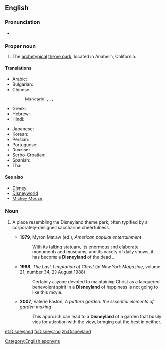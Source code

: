 ==English==
{{wikipedia}}

===Pronunciation===
* {{IPA|/ˈdɪzniːˌlænd/}}

===Proper noun===
{{en-proper noun}}

# The [[archetypical]] [[theme park]], located in Anaheim, California.

====Translations====
{{trans-top|Disneyland, theme park}}
* Arabic: {{t-|ar|ديزني لاند|m|tr=diizni laand}}
* Bulgarian: {{t-|bg|Дисниленд|m|tr=Disnilend}}
* Chinese:
*: Mandarin: {{t-|cmn|迪斯尼樂園|sc=Hani}},  {{t-|cmn|迪斯尼乐园|tr=Dísīní lèyuán|sc=Hani}},  {{t-|cmn|迪士尼樂園|sc=Hani}},  {{t-|cmn|迪士尼乐园|tr=Díshìní lèyuán|sc=Hani}}
* Greek: {{t-|el|Ντίσνεϋλαντ|sc=polytonic}}
* Hebrew: {{t-|he|דיסנילנד}}
* Hindi: {{t-|hi|डिज़्नीलैंड|tr=ḍiznīlaiṇḍ}}
{{trans-mid}}
* Japanese: {{t-|ja|ディズニーランド|tr=Dizunīrando}}
* Korean: {{t-|ko|디즈니랜드|tr=Dijeunirandeu|sc=Hang}}
* Persian: {{t-|fa|دیزنی‌لند}}
* Portuguese: {{t-|pt|Disneylândia}}
* Russian: {{t-|ru|Диснейленд|m|tr=Disnejlénd}}
* Serbo-Croatian: {{t-|sh|Дизниленд|m|sc=Cyrl}}
* Spanish: {{t-|es|Disneylandia}}
* Thai: {{t-|th|ดิสนีย์แลนด์|tr=dít-nee-laen}}
{{trans-bottom}}

====See also====
* [[Disney]]
* [[Disneyworld]]
* [[Mickey Mouse]]

===Noun===
{{en-noun}}

# {{context|informal|often|derogatory}} A place resembling the Disneyland theme park, often typified by a corporately-designed saccharine cheerfulness.
#* '''1979''', Myron Matlaw (ed.), ''American popular entertainment''
#*: With its talking statuary, its enormous and elaborate monuments and museums, and its variety of daily shows, it has become a '''Disneyland''' of the dead...
#* '''1988''', ''The Last Temptation of Christ‎'' (in ''New York Magazine'', volume 21, number 34, 29 August 1988)
#*: Certainly anyone devoted to maintaining Christ as a lacquered benevolent spirit in a '''Disneyland''' of happiness is not going to like this movie.
#* '''2007''', Valerie Easton, ''A pattern garden: the essential elements of garden making''
#*: This approach can lead to a '''Disneyland''' of a garden that busily vies for attention with the view, bringing out the best in neither.

[[Category:English eponyms]]

[[et:Disneyland]]
[[fi:Disneyland]]
[[zh:Disneyland]]